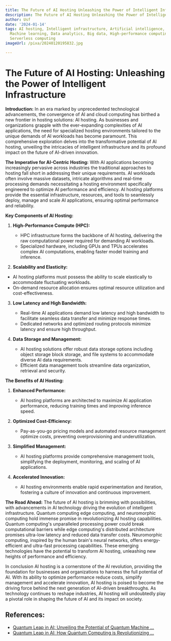```yaml
---
title: The Future of AI Hosting Unleashing the Power of Intelligent Infrastructure
description: The Future of AI Hosting Unleashing the Power of Intelligent Infrastructure
author: Usf
date: '2024-01-14'
tags: AI hosting, Intelligent infrastructure, Artificial intelligence, Cloud computing,
  Machine learning, Data analytics, Big data, High-performance computing, Edge computing,
  Serverless computing
imageUrl: /pixa/20240120195832.jpg

---
```

# The Future  of AI Hosting: Unleashing the Power of Intelligent Infrastructure

**Introduction:**
In an era marked by unprecedented technological advancements, the convergence of AI and cloud  computing has birthed a new frontier in hosting solutions: AI hosting.  As businesses  and organizations grapple with the ever-expanding complexities of AI applications, the need  for specialized hosting environments tailored  to the unique demands of AI  workloads has become  paramount. This comprehensive exploration delves into the transformative potential of AI hosting, unveiling  the intricacies of intelligent infrastructure and its profound impact on the  future of AI-driven innovation.

**The  Imperative for AI-Centric Hosting:**
With AI applications  becoming increasingly pervasive across  industries the traditional approaches to hosting fall short in addressing their unique requirements. AI workloads often involve massive datasets, intricate algorithms and real-time processing demands necessitating a hosting environment specifically engineered  to optimize AI performance and efficiency. AI hosting platforms provide the essential infrastructure, resources, and tools to seamlessly  deploy, manage and scale AI applications, ensuring optimal performance and  reliability.

**Key Components  of  AI Hosting:**

1. **High-Performance Compute (HPC):**
    - HPC infrastructure forms  the  backbone of AI hosting, delivering the raw computational power required for demanding AI  workloads.
   - Specialized hardware, including GPUs and TPUs accelerates complex AI computations, enabling faster model training  and inference.

2.  **Scalability and Elasticity:**
   - AI hosting platforms must possess the ability to scale elastically to accommodate fluctuating workloads.
   - On-demand resource allocation ensures optimal resource utilization and cost-effectiveness.

3. **Low Latency and High Bandwidth:**
   - Real-time AI applications demand low latency and high  bandwidth to facilitate seamless data transfer and minimize response times.
   - Dedicated networks and optimized  routing protocols minimize latency and ensure high throughput.

4. **Data Storage and Management:**
   -  AI hosting solutions offer  robust data  storage options including object storage block storage, and file systems to accommodate diverse AI data requirements.
     -  Efficient data management tools streamline data organization, retrieval and security.

**The  Benefits of AI Hosting:**

1. **Enhanced Performance:**
   - AI hosting platforms are architected to maximize AI application performance, reducing training times  and improving inference  speed.

2. **Optimized Cost-Efficiency:**
   -  Pay-as-you-go pricing models and automated resource management optimize costs,  preventing  overprovisioning and underutilization.

3. **Simplified Management:**
   - AI hosting platforms provide comprehensive management tools, simplifying the deployment, monitoring, and scaling of AI applications.

4. **Accelerated Innovation:**
    - AI  hosting environments enable rapid experimentation and iteration, fostering a culture of innovation and  continuous improvement.

**The Road Ahead:**
The future of AI hosting  is brimming with possibilities, with advancements in AI technology driving the evolution of intelligent infrastructure. Quantum computing edge computing, and neuromorphic computing hold immense promise in revolutionizing AI  hosting capabilities. Quantum computing's unparalleled processing power could break computational barriers while edge computing's  distributed architecture promises ultra-low latency and reduced data transfer costs. Neuromorphic computing, inspired by  the human brain's neural  networks, offers  energy-efficient  and  ultra-fast processing  capabilities. These emerging technologies have  the potential to transform  AI hosting, unleashing new heights of performance and efficiency.

In conclusion AI hosting is a cornerstone of the AI revolution, providing the foundation for businesses and organizations to harness the  full potential  of AI. With its ability to optimize performance reduce costs, simplify management and accelerate innovation, AI hosting is poised to become the driving force behind the next generation of AI-driven breakthroughs. As technology continues to reshape industries, AI hosting will  undoubtedly  play a pivotal role in shaping the future of  AI and its impact on society.

## References:
- [Quantum Leap in AI: Unveiling the Potential of Quantum Machine ...](https://medium.com/@bragadeeshs/quantum-leap-in-ai-unveiling-the-potential-of-quantum-machine-learning-eeb271be48d3)
- [Quantum Leap in AI: How Quantum Computing is Revolutionizing ...](https://medium.com/@stansotirov-ai/quantum-leap-in-ai-how-quantum-computing-is-revolutionizing-artificial-intelligence-fe652df51fc2)
